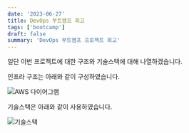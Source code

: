 ```yaml
---
date: '2023-06-27'
title: DevOps 부트캠프 회고
tags: ['bootcamp']
draft: false
summary: 'DevOps 부트캠프 프로젝트 회고'
---
```


일단 이번 프로젝트에 대한 구조와 기술스택에 대해 나열하겠습니다.

인프라 구조는 아래와 같이 구성하였습니다.

![AWS 다이어그램](/static/images/devops-retrospective/diagram.png)

기술스택은 아래와 같이 사용하였습니다.

![기술스택](/static/images/devops-retrospective/stack.png)